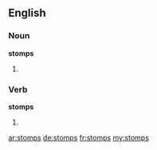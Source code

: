 ==English==

===Noun===
'''stomps'''
# {{plural of|stomp}}

===Verb===
'''stomps'''
# {{en-third-person singular of|stomp}}

[[ar:stomps]]
[[de:stomps]]
[[fr:stomps]]
[[my:stomps]]